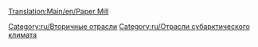 [[Translation:Main/en/Paper Mill]]{{en/-}}
{{ru/Промышленность| имя=Бумажная фабрика
| Изображение=Papermill.png
| Климат=[[Main/en/Климат/Ru#Субарктический|Субарктический]]
| Принимает=[[Main/ru/Древесина|Древесина]]
| Производит=[[Main/ru/Бумага|Бумага]]
| Примечания=отсутствует в других [[Main/ru/Климат|климатах]]
}}

{{ru/Navbox Промышленность}}

[[Category:ru/Вторичные отрасли]]
[[Category:ru/Отрасли субарктического климата]]